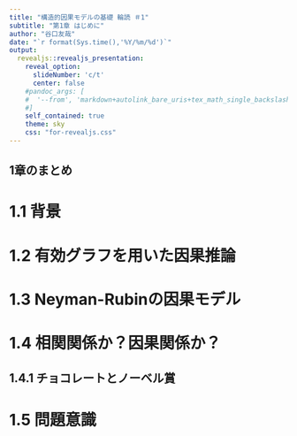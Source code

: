 ```yaml
---
title: "構造的因果モデルの基礎 輪読 ＃1"
subtitle: "第1章 はじめに"
author: "谷口友哉"
date: "`r format(Sys.time(),'%Y/%m/%d')`"
output:
  revealjs::revealjs_presentation:
    reveal_option:
      slideNumber: 'c/t'
      center: false
    #pandoc_args: [
    #  '--from', 'markdown+autolink_bare_uris+tex_math_single_backslash-implicit_figures'
    #]
    self_contained: true
    theme: sky
    css: "for-revealjs.css"
---
```


## 1章のまとめ



# 1.1 背景





# 1.2 有効グラフを用いた因果推論



# 1.3 Neyman-Rubinの因果モデル




# 1.4 相関関係か？因果関係か？

## 1.4.1 チョコレートとノーベル賞

# 1.5 問題意識




